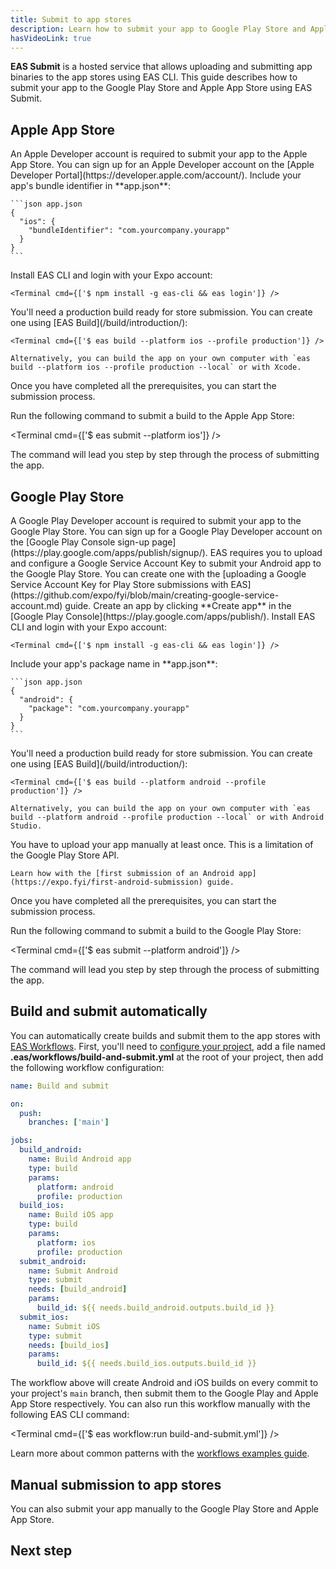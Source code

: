 ```yaml
---
title: Submit to app stores
description: Learn how to submit your app to Google Play Store and Apple App Store from the command line with EAS Submit.
hasVideoLink: true
---
```




**EAS Submit** is a hosted service that allows uploading and submitting app binaries to the app stores using EAS CLI. This guide describes how to submit your app to the Google Play Store and Apple App Store using EAS Submit.

<VideoBoxLink
  videoId="-KZjr576tuE"
  title="How to quickly publish to the App Store & Play Store with EAS Submit"
  description="EAS Submit makes it easy to publish your apps to the App Store and Play Store with a simple command."
/>

## Apple App Store

<Prerequisites numberOfRequirements={4}>
  <Requirement number={1} title="Sign up for an Apple Developer account">
    An Apple Developer account is required to submit your app to the Apple App Store. You can sign up for an Apple Developer account on the [Apple Developer Portal](https://developer.apple.com/account/).
  </Requirement>
  <Requirement number={2} title="Include a bundle identifier in app.json">
    Include your app's bundle identifier in **app.json**:

    ```json app.json
    {
      "ios": {
        "bundleIdentifier": "com.yourcompany.yourapp"
      }
    }
    ```

  </Requirement>
  <Requirement number={3} title="Install EAS CLI and authenticate with your Expo account">
    Install EAS CLI and login with your Expo account:

    <Terminal cmd={['$ npm install -g eas-cli && eas login']} />

  </Requirement>
  <Requirement number={4} title="Build a production app">
    You'll need a production build ready for store submission. You can create one using [EAS Build](/build/introduction/):

    <Terminal cmd={['$ eas build --platform ios --profile production']} />

    Alternatively, you can build the app on your own computer with `eas build --platform ios --profile production --local` or with Xcode.

  </Requirement>
</Prerequisites>

Once you have completed all the prerequisites, you can start the submission process.

Run the following command to submit a build to the Apple App Store:

<Terminal cmd={['$ eas submit --platform ios']} />

The command will lead you step by step through the process of submitting the app.

## Google Play Store

<Prerequisites numberOfRequirements={7}>
  <Requirement number={1} title="Sign up for a Google Play Developer account">
    A Google Play Developer account is required to submit your app to the Google Play Store. You can sign up for a Google Play Developer account on the [Google Play Console sign-up page](https://play.google.com/apps/publish/signup/).
  </Requirement>
  <Requirement number={2} title="Create a Google Service Account">
    EAS requires you to upload and configure a Google Service Account Key to submit your Android app to the Google Play Store. You can create one with the [uploading a Google Service Account Key for Play Store submissions with EAS](https://github.com/expo/fyi/blob/main/creating-google-service-account.md) guide.
  </Requirement>
  <Requirement number={3} title="Create an app on Google Play Console">
    Create an app by clicking **Create app** in the [Google Play Console](https://play.google.com/apps/publish/).
  </Requirement>
  <Requirement number={4} title="Install EAS CLI and authenticate with your Expo account">
    Install EAS CLI and login with your Expo account:

    <Terminal cmd={['$ npm install -g eas-cli && eas login']} />

  </Requirement>
  <Requirement number={5} title="Include a package name in app.json">
    Include your app's package name in **app.json**:

    ```json app.json
    {
      "android": {
        "package": "com.yourcompany.yourapp"
      }
    }
    ```

  </Requirement>
  <Requirement number={6} title="Build a production app">
    You'll need a production build ready for store submission. You can create one using [EAS Build](/build/introduction/):

    <Terminal cmd={['$ eas build --platform android --profile production']} />

    Alternatively, you can build the app on your own computer with `eas build --platform android --profile production --local` or with Android Studio.

  </Requirement>
  <Requirement number={7} title="Upload your app manually at least once">
    You have to upload your app manually at least once. This is a limitation of the Google Play Store API.

    Learn how with the [first submission of an Android app](https://expo.fyi/first-android-submission) guide.

  </Requirement>
</Prerequisites>

Once you have completed all the prerequisites, you can start the submission process.

Run the following command to submit a build to the Google Play Store:

<Terminal cmd={['$ eas submit --platform android']} />

The command will lead you step by step through the process of submitting the app.

## Build and submit automatically

You can automatically create builds and submit them to the app stores with [EAS Workflows](/eas/workflows/get-started/). First, you'll need to [configure your project](/eas/workflows/get-started/#configure-your-project), add a file named **.eas/workflows/build-and-submit.yml** at the root of your project, then add the following workflow configuration:

```yaml .eas/workflows/build-and-submit.yml
name: Build and submit

on:
  push:
    branches: ['main']

jobs:
  build_android:
    name: Build Android app
    type: build
    params:
      platform: android
      profile: production
  build_ios:
    name: Build iOS app
    type: build
    params:
      platform: ios
      profile: production
  submit_android:
    name: Submit Android
    type: submit
    needs: [build_android]
    params:
      build_id: ${{ needs.build_android.outputs.build_id }}
  submit_ios:
    name: Submit iOS
    type: submit
    needs: [build_ios]
    params:
      build_id: ${{ needs.build_ios.outputs.build_id }}
```

The workflow above will create Android and iOS builds on every commit to your project's `main` branch, then submit them to the Google Play and Apple App Store respectively. You can also run this workflow manually with the following EAS CLI command:

<Terminal cmd={['$ eas workflow:run build-and-submit.yml']} />

Learn more about common patterns with the [workflows examples guide](/eas/workflows/examples).

## Manual submission to app stores

You can also submit your app manually to the Google Play Store and Apple App Store.

<BoxLink
  title="Manual Apple App Store submission"
  description="Learn how to submit your app manually to Apple App Store."
  href="/guides/local-app-production/#app-submission-using-app-store-connect"
  Icon={AppleAppStoreIcon}
/>

<BoxLink
  title="Manual Google Play Store submission"
  description="Follow the steps on manually submitting your app to Google Play Store."
  href="https://expo.fyi/first-android-submission"
  Icon={GoogleAppStoreIcon}
/>

## Next step

<BoxLink
  title="Configure EAS Submit with eas.json"
  description="Learn how to pre-configure your project using eas.json file with EAS Submit and more about Android or iOS specific options."
  Icon={EasSubmitIcon}
  href="/submit/eas-json/"
/>
